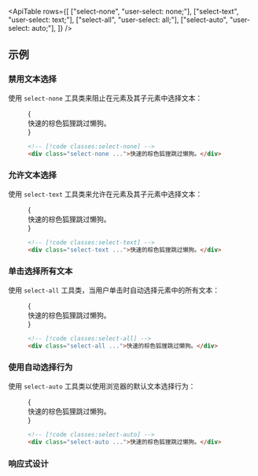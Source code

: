 

<ApiTable
  rows={[
    ["select-none", "user-select: none;"],
    ["select-text", "user-select: text;"],
    ["select-all", "user-select: all;"],
    ["select-auto", "user-select: auto;"],
  ]}
/>

## 示例

### 禁用文本选择

使用 `select-none` 工具类来阻止在元素及其子元素中选择文本：

<Figure hint="尝试选择文本以查看预期行为">

<Example>
  {
    <div className="flex justify-center">
      <div className="dark:highlight-white/5 inline-flex rounded-lg bg-white px-4 py-3 text-center font-sans text-sm font-semibold text-gray-900 ring-1 ring-gray-900/5 select-none dark:bg-gray-800 dark:text-gray-200 dark:ring-0">
        快速的棕色狐狸跳过懒狗。
      </div>
    </div>
  }
</Example>

```html
<!-- [!code classes:select-none] -->
<div class="select-none ...">快速的棕色狐狸跳过懒狗。</div>
```

</Figure>

### 允许文本选择

使用 `select-text` 工具类来允许在元素及其子元素中选择文本：

<Figure hint="尝试选择文本以查看预期行为">

<Example>
  {
    <div className="flex justify-center">
      <div className="dark:highlight-white/5 inline-flex rounded-lg bg-white px-4 py-3 text-center font-sans text-sm font-semibold text-gray-900 ring-1 ring-gray-900/5 select-text dark:bg-gray-800 dark:text-gray-200 dark:ring-0">
        快速的棕色狐狸跳过懒狗。
      </div>
    </div>
  }
</Example>

```html
<!-- [!code classes:select-text] -->
<div class="select-text ...">快速的棕色狐狸跳过懒狗。</div>
```

</Figure>

### 单击选择所有文本

使用 `select-all` 工具类，当用户单击时自动选择元素中的所有文本：

<Figure hint="尝试单击文本以查看预期行为">

<Example>
  {
    <div className="flex justify-center">
      <div className="dark:highlight-white/5 inline-flex rounded-lg bg-white px-4 py-3 text-center font-sans text-sm font-semibold text-gray-900 ring-1 ring-gray-900/5 select-all dark:bg-gray-800 dark:text-gray-200 dark:ring-0">
        快速的棕色狐狸跳过懒狗。
      </div>
    </div>
  }
</Example>

```html
<!-- [!code classes:select-all] -->
<div class="select-all ...">快速的棕色狐狸跳过懒狗。</div>
```

</Figure>

### 使用自动选择行为

使用 `select-auto` 工具类以使用浏览器的默认文本选择行为：

<Figure hint="尝试选择文本以查看预期行为">

<Example>
  {
    <div className="flex justify-center">
      <div className="dark:highlight-white/5 inline-flex rounded-lg bg-white px-4 py-3 text-center font-sans text-sm font-semibold text-gray-900 ring-1 ring-gray-900/5 select-auto dark:bg-gray-800 dark:text-gray-200 dark:ring-0">
        快速的棕色狐狸跳过懒狗。
      </div>
    </div>
  }
</Example>

```html
<!-- [!code classes:select-auto] -->
<div class="select-auto ...">快速的棕色狐狸跳过懒狗。</div>
```

</Figure>

### 响应式设计

<ResponsiveDesign property="user-select" defaultClass="select-none" featuredClass="select-all" />